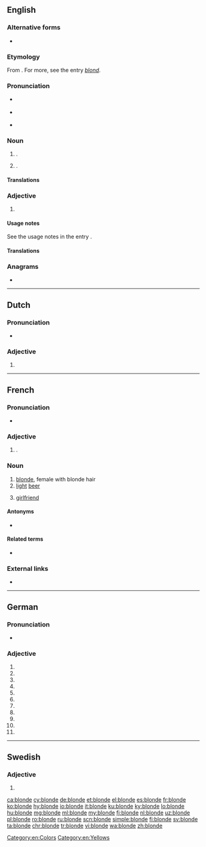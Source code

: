 ==English==

===Alternative forms===
* {{l|en|blond}}

===Etymology===
From {{etyl|frm|en}} {{m|fr|blonde|g=f}}. For more, see the entry ''[[blond]]''.

===Pronunciation===
* {{a|RP}} {{IPA|/blɒnd/|lang=en}}
* {{a|US}} {{IPA|/blɑnd/|lang=en}}
* {{rhymes|ɒnd|lang=en}}

===Noun===
{{en-noun}}

# {{alternative form of|blond|nodot=1|lang=en}} {{gloss|person of fair hair}}. {{qualifier|Used especially of a woman. See the usage notes in the entry ''[[blond]]''.}}
# {{alternative form of|blond|nodot=1|lang=en}} {{gloss|[[pale]] [[golden]] [[brown]] [[color]]}}.
#: {{color panel|F8E8A7}}

====Translations====
{{trans-see|blond}}

===Adjective===
{{en-adj|er|more}}

# {{alternative form of|blond|lang=en}}

====Usage notes====
See the usage notes in the entry {{m|en|blond}}.

====Translations====
{{trans-see|blond}}

===Anagrams===
* {{l|en|bolden}}

[[Category:en:Colors]]
[[Category:en:Yellows]]

----

==Dutch==

===Pronunciation===
* {{audio|Nl-blonde.ogg|Audio|lang=nl}}

===Adjective===
{{nl-adj-form}}

# {{nl-adj form of|infl|blond}}

----

==French==

===Pronunciation===
* {{IPA|/blɔ̃d/|lang=fr}}

===Adjective===
{{head|fr|adjective form}}

# {{feminine singular of|blond|lang=fr}}.

===Noun===
{{fr-noun|f}}

# [[blonde]], female with blonde hair
# [[light]] [[beer]]
# {{label|fr|Canada|informal}} [[girlfriend]]

====Antonyms====
* {{sense|girlfriend}} {{l|fr|chum}}

====Related terms====
* {{l|fr|bière blonde}}

===External links===
* {{R:TLFi}}

----

==German==

===Pronunciation===
* {{IPA|/ˈblɔndə/|lang=de}}

===Adjective===
{{head|de|adjective form}}

# {{de-form-adj|s|f|n|blond|nocat=1}}
# {{de-form-adj|s|f|a|blond|nocat=1}}
# {{de-form-adj|s|p|n|blond|nocat=1}}
# {{de-form-adj|s|p|a|blond|nocat=1}}
# {{de-form-adj|w|m|n|blond|nocat=1}}
# {{de-form-adj|w|f|n|blond|nocat=1}}
# {{de-form-adj|w|f|a|blond|nocat=1}}
# {{de-form-adj|w|n|n|blond|nocat=1}}
# {{de-form-adj|w|n|a|blond|nocat=1}}
# {{de-form-adj|m|f|n|blond|nocat=1}}
# {{de-form-adj|m|f|a|blond|nocat=1}}

----

==Swedish==

===Adjective===
{{head|sv|adjective form}}

# {{sv-adj-form-abs-def-m|blond}}

[[ca:blonde]]
[[cy:blonde]]
[[de:blonde]]
[[et:blonde]]
[[el:blonde]]
[[es:blonde]]
[[fr:blonde]]
[[ko:blonde]]
[[hy:blonde]]
[[io:blonde]]
[[it:blonde]]
[[ku:blonde]]
[[ky:blonde]]
[[lo:blonde]]
[[hu:blonde]]
[[mg:blonde]]
[[ml:blonde]]
[[my:blonde]]
[[fj:blonde]]
[[nl:blonde]]
[[uz:blonde]]
[[pl:blonde]]
[[ro:blonde]]
[[ru:blonde]]
[[scn:blonde]]
[[simple:blonde]]
[[fi:blonde]]
[[sv:blonde]]
[[ta:blonde]]
[[chr:blonde]]
[[tr:blonde]]
[[vi:blonde]]
[[wa:blonde]]
[[zh:blonde]]